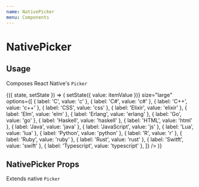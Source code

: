 ```yaml
---
name: NativePicker
menu: Components
---
```




# NativePicker

## Usage

Composes React Native's `Picker`

<Playground>
  <State initial={{ value: 'js' }}>
    {({ state, setState }) => (
      <NativePicker
        value={state.value}
        onValueChange={(itemValue, itemIndex) => setState({ value: itemValue })}
        size="large"
        options={[
          { label: 'C', value: 'c' },
          { label: 'C#', value: 'c#' },
          { label: 'C++', value: 'c++' },
          { label: 'CSS', value: 'css' },
          { label: 'Elixir', value: 'elixir' },
          { label: 'Elm', value: 'elm' },
          { label: 'Erlang', value: 'erlang' },
          { label: 'Go', value: 'go' },
          { label: 'Haskell', value: 'haskell' },
          { label: 'HTML', value: 'html' },
          { label: 'Java', value: 'java' },
          { label: 'JavaScript', value: 'js' },
          { label: 'Lua', value: 'lua' },
          { label: 'Python', value: 'python' },
          { label: 'R', value: 'r' },
          { label: 'Ruby', value: 'ruby' },
          { label: 'Rust', value: 'rust' },
          { label: 'Switft', value: 'swift' },
          { label: 'Typescript', value: 'typescript' },
        ]}
      />
    )}
  </State>
</Playground>

## NativePicker Props

Extends native `Picker`

<Props of={NativePicker} />
